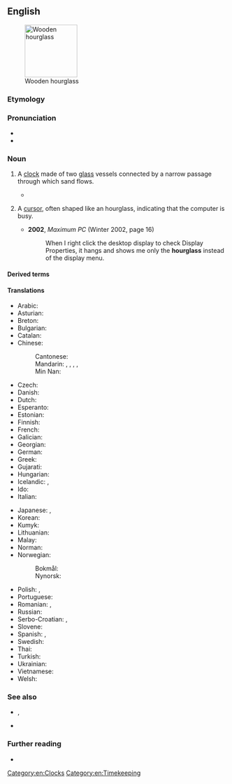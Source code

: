 ==English==
[[File:Wooden_hourglass_2.jpg|thumb|120px|Wooden hourglass]]

===Etymology===
{{compound|en|hour|glass}}

===Pronunciation===
* {{IPA|en|/ˈaʊəɡlɑːs/}}
* {{audio|en|LL-Q1860 (eng)-Vealhurl-hourglass.wav |Audio (Southern England)}}

===Noun===
{{en-noun}}

# A [[clock]] made of two [[glass]] vessels connected by a narrow passage through which sand flows.
#: {{syn|en|sandglass|sand timer|watch glass}}
#: {{hypo|en|egg timer}}
#: {{ux|en|After each game turn, invert the '''hourglass''' to reset the time limit for the next player.}}
#* {{quote-book|en|title={{w|The Fall of Hyperion: A Dream|The Fall of Hyperion}}|year=1819|author=John Keats|authorlink=John Keats|chapter=[[s:en:The Fall of Hyperion: A Dream#CANTO_I|Canto I]]|passage=The sands of thy short life are spent this hour, / And no hand in the universe can turn / Thy '''hourglass''', if these gummed leaves be burnt / Ere thou canst mount up these immortal steps.}}
# {{lb|en|GUI}} A [[cursor]], often shaped like an hourglass, indicating that the computer is busy.
#: {{syn|en|egg timer}}
#: {{cot|en|beach ball|q=Apple}}
#* '''2002''', ''Maximum PC'' (Winter 2002, page 16)
#*: When I right click the desktop display to check Display Properties, it hangs and shows me only the '''hourglass''' instead of the display menu.

====Derived terms====
{{der3|en
|hourglass drum
|hourglassed
|hourglass figure
|hourglassing
|hourglass-shaped}}

====Translations====
{{trans-top|clock}}
* Arabic: {{t|ar|سَاعَة رَمْلِيَّة|f}}
* Asturian: {{t|ast|reló d'arena|m}}
* Breton: {{t|br|eurier-traezh|m}}
* Bulgarian: {{t|bg|пясъчен часовник|m|sc=Cyrl}}
* Catalan: {{t|ca|rellotge de sorra |m}}
* Chinese:
*: Cantonese: {{t|yue|沙漏|tr=saa1 lau6}}
*: Mandarin: {{t+|cmn|沙漏|tr=shālòu}}, {{t|cmn|沙鐘}}, {{t|cmn|沙钟|tr=shāzhōng}}, {{t|cmn|沙壺}}, {{t|cmn|沙壶|tr=shāhú}}
*: Min Nan: {{t|nan|沙漏|tr=soa-lāu}}
* Czech: {{t+|cs|přesýpací hodiny|f-p}}
* Danish: {{t+|da|timeglas|n}}
* Dutch: {{t+|nl|zandloper|m}}
* Esperanto: {{t|eo|sablohorloĝo}}
* Estonian: {{t|et|liivakell}}
* Finnish: {{t+|fi|tiimalasi}}
* French: {{t+|fr|sablier|m}}
* Galician: {{t+|gl|reloxo de area}}
* Georgian: {{t|ka|ქვიშის საათი}}
* German: {{t+|de|Sanduhr|f}}
* Greek: {{t+|el|κλεψύδρα|f}}
* Gujarati: {{t|gu|રેતઘડી|f}}
* Hungarian: {{t+|hu|homokóra}}
* Icelandic: {{t|is|tímaglas|n}}, {{t|is|stundaglas|n}}
* Ido: {{t+|io|sablo-horlojo}}
* Italian: {{t+|it|clessidra|f}}
{{trans-mid}}
* Japanese: {{t|ja|砂時計|tr=すなどけい, sunadokei}}, {{t|ja|砂漏|tr=さろう, sarō}}
* Korean: {{t|ko|모래시계}}
* Kumyk: {{t|kum|хум сагьат|tr=xum sahat}}
* Lithuanian: {{t|lt|smėlio laikrodis|m}}
* Malay: {{t|ms|jam pasir}}
* Norman: {{t|nrf|hôlouoge à sablion|f}}
* Norwegian:
*: Bokmål: {{t|nb|timeglass|n}}
*: Nynorsk: {{t|nn|timeglas|n}}
* Polish: {{t+|pl|klepsydra|f}}, {{t|pl|zegar piaskowy|m-in}}
* Portuguese: {{t+|pt|ampulheta|f}}
* Romanian: {{t+|ro|nisiparniță|f}}, {{t+|ro|clepsidră|f}}
* Russian: {{t+|ru|песо́чные часы́|m-p}}
* Serbo-Croatian: {{t|sh|peščanik|m}}, {{t|sh|pješčani sat|m}}
* Slovene: {{t|sl|peščena ura|f}}
* Spanish: {{t|es|reloj de arena|m}}, {{t+|es|ampolleta|f}}
* Swedish: {{t+|sv|timglas|n}}
* Thai: {{t+|th|นาฬิกาทราย}}
* Turkish: {{t+|tr|kum saati}}
* Ukrainian: {{t|uk|піскови́й годи́нник|m|sc=Cyrl}}
* Vietnamese: {{t|vi|đồng hồ cát}}
* Welsh: {{t+|cy|awrwydr|m}}
{{trans-bottom}}

===See also===
* {{l|mul|⏳}}, {{l|mul|⌛}}
* {{l|en|tempus fugit}}

===Further reading===
* {{pedia}}

[[Category:en:Clocks]]
[[Category:en:Timekeeping]]
